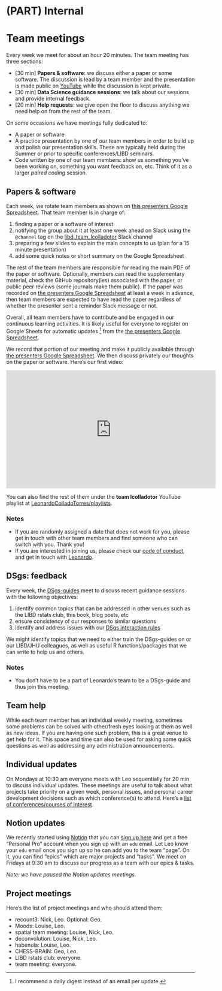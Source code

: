 # (PART) Internal {-}

# Team meetings

Every week we meet for about an hour 20 minutes. The team meeting has three sections:

* [30 min] **Papers & software**: we discuss either a paper or some software. The discussion is lead by a team member and the presentation is made public on [YouTube](https://www.youtube.com/c/LeonardoColladoTorres/playlists) while the discussion is kept private.
* [30 min] **Data Science guidance sessions**: we talk about our sessions and provide internal feedback.
* [20 min] **Help requests**: we give open the floor to discuss anything we need help on from the rest of the team.

On some occasions we have meetings fully dedicated to:

* A paper or software
* A practice presentation by one of our team members in order to build up and polish our presentation skills. These are typically held during the Summer or prior to specific conferences/LIBD seminars.
* Code written by one of our team members: show us something you've been working on, something you want feedback on, etc. Think of it as a larger _paired coding_ session.

## Papers & software

Each week, we rotate team members as shown on [this presenters Google Spreadsheet](https://docs.google.com/spreadsheets/d/1r6552ySisg7_KpmJmChOvLHVWdMmss3bncEf2jqIM9k/edit?usp=sharing). That team member is in charge of:

1. finding a paper or a software of interest
2. notifying the group about it at least one week ahead on Slack using the `@channel` tag on the [libd_team_lcolladotor](https://jhu-genomics.slack.com/archives/C01AD6PQHNW) Slack channel
3. preparing a few slides to explain the main concepts to us (plan for a 15 minute presentation)
4. add some quick notes or short summary on the Google Spreadsheet

The rest of the team members are responsible for reading the main PDF of the paper or software. Optionally, members can read the supplementary material, check the GitHub repository(ies) associated with the paper, or public peer reviews (some journals make them public). If the paper was recorded on [the presenters Google Spreadsheet](https://docs.google.com/spreadsheets/d/1r6552ySisg7_KpmJmChOvLHVWdMmss3bncEf2jqIM9k/edit?usp=sharing) at least a week in advance, then team members are expected to have read the paper regardless of whether the presenter sent a reminder Slack message or not.

Overall, all team members have to contribute and be engaged in our continuous learning activities. It is likely useful for everyone to register on Google Sheets for automatic updates ^[I recommend a daily digest instead of an email per update.] from the [the presenters Google Spreadsheet](https://docs.google.com/spreadsheets/d/1r6552ySisg7_KpmJmChOvLHVWdMmss3bncEf2jqIM9k/edit?usp=sharing).

We record that portion of our meeting and make it publicly available through [the presenters Google Spreadsheet](https://docs.google.com/spreadsheets/d/1r6552ySisg7_KpmJmChOvLHVWdMmss3bncEf2jqIM9k/edit?usp=sharing). We then discuss privately our thoughts on the paper or software. Here's our first video:

<iframe width="560" height="315" src="https://www.youtube.com/embed/wuPLVfdZ92Q" frameborder="0" allow="accelerometer; autoplay; clipboard-write; encrypted-media; gyroscope; picture-in-picture" allowfullscreen></iframe>

You can also find the rest of them under the **team lcolladotor** YouTube playlist at [LeonardoColladoTorres/playlists](https://www.youtube.com/c/LeonardoColladoTorres/playlists).

### Notes

* If you are randomly assigned a date that does not work for you, please get in touch with other team members and find someone who can switch with you. Thank you!
* If you are interested in joining us, please check our [code of conduct](http://research.libd.org/rstatsclub/#coc), and get in touch with [Leonardo](http://lcolladotor.github.io/).

## DSgs: feedback

Every week, the [DSgs-guides](#dsgs-guide-team-members) meet to discuss recent guidance sessions with the following objectives:

1. identify common topics that can be addressed in other venues such as the LIBD rstats club, this book, blog posts, etc
2. ensure consistency of our responses to similar questions
3. identify and address issues with our [DSgs interaction rules](#interaction-rules)

We might identify topics that we need to either train the DSgs-guides on or our LIBD/JHU colleagues, as well as useful R functions/packages that we can write to help us and others.

### Notes

* You don't have to be a part of Leonardo's team to be a DSgs-guide and thus join this meeting.

## Team help

While each team member has an individual weekly meeting, sometimes some problems can be solved with other/fresh eyes looking at them as well as new ideas. If you are having one such problem, this is a great venue to get help for it. This space and time can also be used for asking some quick questions as well as addressing any administration announcements.

## Individual updates

On Mondays at 10:30 am everyone meets with Leo sequentially for 20 min to discuss individual updates. These meetings are useful to talk about what projects take priority on a given week, personal issues, and personal career development decisions such as which conference(s) to attend. Here's a [list of conferences/courses of interest](https://docs.google.com/spreadsheets/d/15toP739T3cGvqz9I2y56USvVT7GU9jkOx1GDKQsbaPY/edit?usp=sharing).

## Notion updates

We recently started using [Notion](https://www.notion.so/) that you can [sign up here](https://www.notion.so/signup) and get a free "Personal Pro" account when you sign up with an `edu` email. Let Leo know your `edu` email once you sign up so he can add you to the team "page". On it, you can find "epics" which are major projects and "tasks". We meet on Fridays at 9:30 am to discuss our progress as a team with our epics & tasks.

_Note: we have paused the Notion updates meetings._

## Project meetings

Here's the list of project meetings and who should attend them:

* recount3: Nick, Leo. Optional: Geo.
* Moods: Louise, Leo.
* spatial team meeting: Louise, Nick, Leo.
* deconvolution: Louise, Nick, Leo.
* habenula: Louise, Leo.
* CHESS-BRAIN: Geo, Leo.
* LIBD rstats club: everyone.
* team meeting: everyone.
